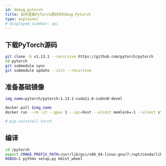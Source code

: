 ```yaml
---
id: debug_pytorch
title: 如何查看PyTorch源码并Debug Pytorch
type: explainer
# displayed_sidebar: api
---
```


## 下载PyTorch源码

```bash
git clone -b v1.13.1 --recursive https://github.com/pytorch/pytorch
cd pytorch
git submodule sync
git submodule update --init --recursive
```




## 准备基础镜像
```bash
img_name=pytorch/pytorch:1.13.1-cuda11.6-cudnn8-devel

docker pull $img_name
docker run --rm -it --gpus 1 --ipc=host --ulimit memlock=-1 --ulimit stack=67108864 -p 1111:22 -v `pwd`:/pytorch  --name="any_names"  --cap-add=SYS_PTRACE $img_name  bash

# pip uninstall torch
```
## 编译
```bash
cd /pytorch
export CMAKE_PREFIX_PATH=/usr/lib/gcc/x86_64-linux-gnu/7:/opt/conda/lib:$CMAKE_PREFIX_PATH
DEBUG=1 python setup.py bdist_wheel

```


